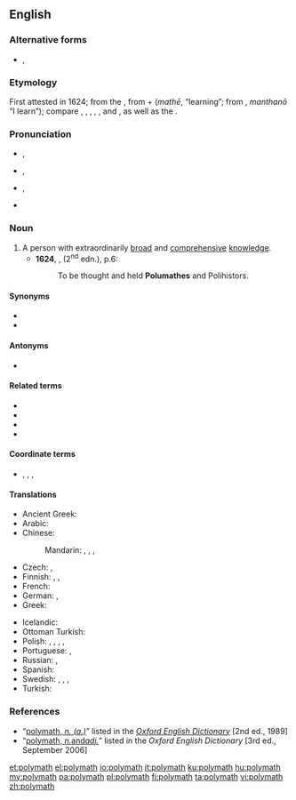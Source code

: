 {{was wotd|2008|March|1}}
==English==
{{wikipedia}}

===Alternative forms===
* {{l|en|polumathe}}, {{l|en|polymathe}} {{defdate|both 17th century}}

===Etymology===
First attested in 1624; from the {{etyl|grc|en}} {{m|grc|πολυμαθής||having learnt much}}, from {{m|grc|πολύς||much}} + {{m|grc|μάθη}} (''mathē'', “learning”; from {{m|grc|μανθάνω}}, ''manthanō'' “I learn”); compare {{m|en|opsimath}}, {{m|en|philomath}}, {{m|en|polyhistor}}, {{m|en|polymathic}}, {{m|en|polymathist}}, and {{m|en|polymathy}}, as well as the {{etyl|fr|-}} {{m|fr|polymathe}}.

===Pronunciation===
* {{a|RP}} {{enPR|pŏʹlĭmăth}}, {{IPA|/ˈpɒlɪmæθ/|lang=en}}
* {{a|UK}} {{enPR|pŏʹlĭmăth}}, {{IPA|/ˈpɒlɪmaθ/|lang=en}}
* {{a|US}} {{enPR|pŏʹlimăth'}}, {{IPA|/ˈpɑliˌmæθ/|lang=en}}
* {{audio|en-us-polymath.ogg|Audio (US)|lang=en}}

===Noun===
{{en-noun}}

# A person with extraordinarily [[broad]] and [[comprehensive]] [[knowledge]].
#* '''1624''', {{w|Robert Burton (scholar)|Robert Burton}}, ''{{w|The Anatomy of Melancholy}}'' (2<sup>nd</sup> edn.), p.6:
#*: To be thought and held '''Polumathes''' and Polihistors.

====Synonyms====
* {{l|en|polyhistor}}
* {{l|en|renaissance man}}

====Antonyms====
* {{l|en|monomath}}

====Related terms====
* {{l|en|automath}}
* {{l|en|polymathy}}
* {{l|en|polymathic}}
* {{l|en|polymathist}}

====Coordinate terms====
* {{l|en|factotum}}, {{l|en|handyman}}, {{l|en|jack of all trades}}, {{l|en|sciolist}}

====Translations====
{{trans-top|person with extraordinarily broad and comprehensive knowledge}}
* Ancient Greek: {{t|grc|πολυΐστωρ|m}}
* Arabic: {{t+|ar|عَلَّامَة}}
* Chinese:
*: Mandarin: {{t|cmn|[[學識]][[淵博]][[的]][[人]]|sc=Hani}}, {{t|cmn|[[学识]][[渊博]][[的]][[人]]|tr=xuéshí yuānbó de rén|sc=Hani}}, {{t|cmn|[[博學]][[的]][[人]]|sc=Hani}}, {{t|cmn|[[博学]][[的]][[人]]|tr=bóxué de rén|sc=Hani}}
* Czech: {{t|cs|renesanční člověk|m}}, {{t|cs|polyhistor|m}}
* Finnish: {{t|fi|monitietäjä}}, {{t|fi|polyhistori}}, {{t+|fi|yleisnero}}
* French: {{t+|fr|polymathe|m|f}}
* German: {{t|de|Polyhistor|m}}, {{t+|de|Universalgelehrter|m}}
* Greek: {{t+|el|πολυμαθής|m}}
{{trans-mid}}
* Icelandic: {{t|is|fjölfræðingur}}
* Ottoman Turkish: {{t|ota|علامه|tr=allame}}
* Polish: {{t+|pl|człowiek renesansu|m}}, {{t+|pl|encyklopedysta|m}}, {{t+|pl|uczony|m}}, {{t|pl|polihistor|m}}, {{t+|pl|polimat|m}}
* Portuguese: {{t+|pt|polímata|m|f}}, {{t|pt|polímato|m}}
* Russian: {{t+|ru|эруди́т|m}}, {{t+|ru|учёный|m}}
* Spanish: {{t+|es|polímata|m|f}}
* Swedish: {{t+|sv|polyhistor|c}}, {{t|sv|universalbegåvning|c}}, {{t|sv|universalsnille|n}}, {{t+|sv|universalgeni|n}}
* Turkish: {{t+|tr|allame}}
{{trans-bottom}}

===References===
* “<span class="plainlinks">[http://www.oed.com/oed2/00183307 polymath, ''n. (a.)'']</span>” listed in the ''[[w:Oxford English Dictionary|Oxford English Dictionary]]'' [2nd ed., 1989]
* “<span class="plainlinks">[http://www.oed.com/view/Entry/147212 polymath, ''n. ''and'' adj.'']</span>” listed in the ''Oxford English Dictionary'' [3rd ed., September 2006]

[[et:polymath]]
[[el:polymath]]
[[io:polymath]]
[[it:polymath]]
[[ku:polymath]]
[[hu:polymath]]
[[my:polymath]]
[[pa:polymath]]
[[pl:polymath]]
[[fi:polymath]]
[[ta:polymath]]
[[vi:polymath]]
[[zh:polymath]]